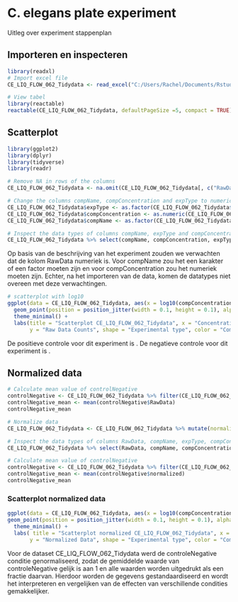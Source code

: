 
# C. elegans plate experiment
Uitleg over experiment
stappenplan

## Importeren en inspecteren
```r
library(readxl)
# Import excel file
CE_LIQ_FLOW_062_Tidydata <- read_excel("C:/Users/Rachel/Documents/Rstudio/dsfb2_workflows_portfolio/Portfolio/data/CE.LIQ.FLOW.062_Tidydata.xlsx")

# View tabel
library(reactable)
reactable(CE_LIQ_FLOW_062_Tidydata, defaultPageSize =5, compact = TRUE)
```

## Scatterplot
```r
library(ggplot2)
library(dplyr)
library(tidyverse)
library(readr)

# Remove NA in rows of the columns
CE_LIQ_FLOW_062_Tidydata <- na.omit(CE_LIQ_FLOW_062_Tidydata[, c("RawData", "compConcentration", "expType", "compName")])

# Change the columns compName, compConcentration and expType to numeric or factor
CE_LIQ_FLOW_062_Tidydata$expType <- as.factor(CE_LIQ_FLOW_062_Tidydata$expType)
CE_LIQ_FLOW_062_Tidydata$compConcentration <- as.numeric(CE_LIQ_FLOW_062_Tidydata$compConcentration)
CE_LIQ_FLOW_062_Tidydata$compName <- as.factor(CE_LIQ_FLOW_062_Tidydata$compName)

# Inspect the data types of columns compName, expType and compConcentration 
CE_LIQ_FLOW_062_Tidydata %>% select(compName, compConcentration, expType)
```

Op basis van de beschrijving van het experiment zouden we verwachten dat de kolom RawData numeriek is. Voor compName zou het een karakter of een factor moeten zijn en voor compConcentration zou het numeriek moeten zijn. Echter, na het importeren van de data, komen de datatypes niet overeen met deze verwachtingen.

```r

# scatterplot with log10
ggplot(data = CE_LIQ_FLOW_062_Tidydata, aes(x = log10(compConcentration + 0.01), y = RawData, color = compName, shape = expType)) +
  geom_point(position = position_jitter(width = 0.1, height = 0.1), alpha = 0.5, show.legend = TRUE, size = 3) +
  theme_minimal() +
  labs(title = "Scatterplot CE_LIQ_FLOW_062_Tidydata", x = "Concentration of the compound (log10)",
       y = "Raw Data Counts", shape = "Experimental type", color = "Compound name")
```

De positieve controle voor dit experiment is . De negatieve controle voor dit experiment is .

## Normalized data
```r
# Calculate mean value of controlNegative
controlNegative <- CE_LIQ_FLOW_062_Tidydata %>% filter(CE_LIQ_FLOW_062_Tidydata$expType == "controlNegative")
controlNegative_mean <- mean(controlNegative$RawData) 
controlNegative_mean

# Normalize data
CE_LIQ_FLOW_062_Tidydata <- CE_LIQ_FLOW_062_Tidydata %>% mutate(normalized = CE_LIQ_FLOW_062_Tidydata$RawData / controlNegative_mean)

# Inspect the data types of columns RawData, compName, expType, compConcentration and normalized
CE_LIQ_FLOW_062_Tidydata %>% select(RawData, compName, compConcentration, expType, normalized)

# Calculate mean value of controlNegative
controlNegative <- CE_LIQ_FLOW_062_Tidydata %>% filter(CE_LIQ_FLOW_062_Tidydata$expType == "controlNegative")
controlNegative_mean <- mean(controlNegative$normalized) 
controlNegative_mean
```

### Scatterplot normalized data
```r

ggplot(data = CE_LIQ_FLOW_062_Tidydata, aes(x = log10(compConcentration + 0.01), y = normalized, color = compName, shape = expType)) +
geom_point(position = position_jitter(width = 0.1, height = 0.1), alpha = 0.5, show.legend = TRUE, size = 3) +
  theme_minimal() +
  labs( title = "Scatterplot normalized CE_LIQ_FLOW_062_Tidydata", x = "Concentration of the compound (log10)",
       y = "Normalized Data", shape = "Experimental type", color = "Compound name") 
```


Voor de dataset CE_LIQ_FLOW_062_Tidydata werd de controleNegative conditie genormaliseerd, zodat de gemiddelde waarde van controleNegative gelijk is aan 1 en alle waarden worden uitgedrukt als een fractie daarvan. Hierdoor worden de gegevens gestandaardiseerd en wordt het interpreteren en vergelijken van de effecten van verschillende condities gemakkelijker.
